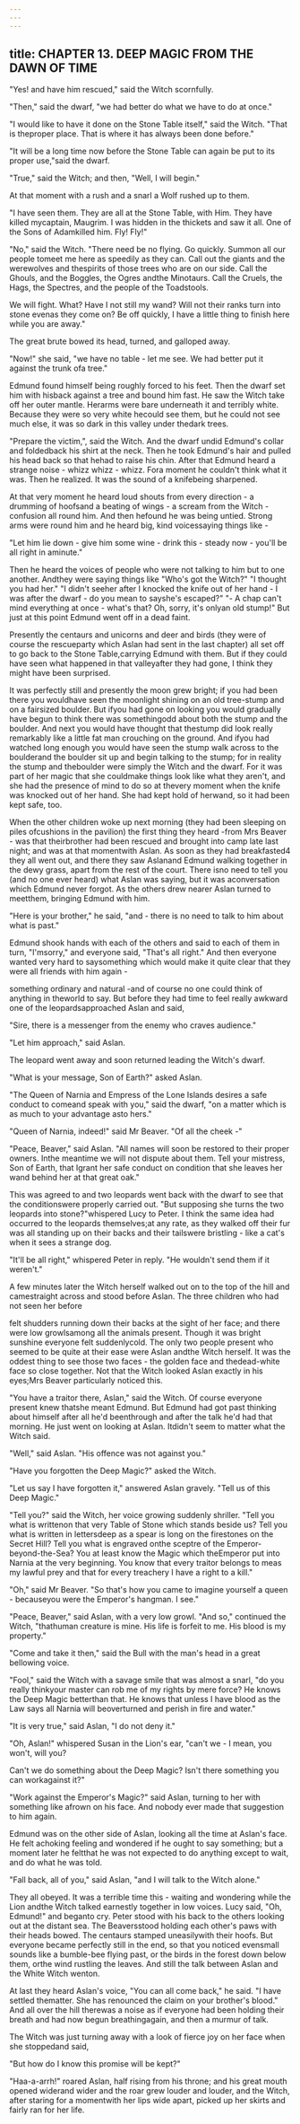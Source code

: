 ```yaml
---
---
---
```

title: CHAPTER 13. DEEP MAGIC FROM THE DAWN OF TIME
---

"Yes! and have him rescued," said the Witch scornfully.

"Then," said the dwarf, "we had better do what we have to do at once."

"I would like to have it done on the Stone Table itself," said the Witch. "That is theproper place. That is where it has always been done before."

"It will be a long time now before the Stone Table can again be put to its proper use,"said the dwarf.

"True," said the Witch; and then, "Well, I will begin."

At that moment with a rush and a snarl a Wolf rushed up to them.

"I have seen them. They are all at the Stone Table, with Him. They have killed mycaptain, Maugrim. I was hidden in the thickets and saw it all. One of the Sons of Adamkilled him. Fly! Fly!"

"No," said the Witch. "There need be no flying. Go quickly. Summon all our people tomeet me here as speedily as they can. Call out the giants and the werewolves and thespirits of those trees who are on our side. Call the Ghouls, and the Boggles, the Ogres andthe Minotaurs. Call the Cruels, the Hags, the Spectres, and the people of the Toadstools.

We will fight. What? Have I not still my wand? Will not their ranks turn into stone evenas they come on? Be off quickly, I have a little thing to finish here while you are away."

The great brute bowed its head, turned, and galloped away.

"Now!" she said, "we have no table - let me see. We had better put it against the trunk ofa tree."

Edmund found himself being roughly forced to his feet. Then the dwarf set him with hisback against a tree and bound him fast. He saw the Witch take off her outer mantle. Herarms were bare underneath it and terribly white. Because they were so very white hecould see them, but he could not see much else, it was so dark in this valley under thedark trees.

"Prepare the victim,", said the Witch. And the dwarf undid Edmund's collar and foldedback his shirt at the neck. Then he took Edmund's hair and pulled his head back so that hehad to raise his chin. After that Edmund heard a strange noise - whizz whizz - whizz. Fora moment he couldn't think what it was. Then he realized. It was the sound of a knifebeing sharpened.

At that very moment he heard loud shouts from every direction - a drumming of hoofsand a beating of wings - a scream from the Witch - confusion all round him. And then hefound he was being untied. Strong arms were round him and he heard big, kind voicessaying things like -

"Let him lie down - give him some wine - drink this - steady now - you'll be all right in aminute."

Then he heard the voices of people who were not talking to him but to one another. Andthey were saying things like "Who's got the Witch?" "I thought you had her." "I didn't seeher after I knocked the knife out of her hand - I was after the dwarf - do you mean to sayshe's escaped?" "- A chap can't mind everything at once - what's that? Oh, sorry, it's onlyan old stump!" But just at this point Edmund went off in a dead faint.

Presently the centaurs and unicorns and deer and birds (they were of course the rescueparty which Aslan had sent in the last chapter) all set off to go back to the Stone Table,carrying Edmund with them. But if they could have seen what happened in that valleyafter they had gone, I think they might have been surprised.

It was perfectly still and presently the moon grew bright; if you had been there you wouldhave seen the moonlight shining on an old tree-stump and on a fairsized boulder. But ifyou had gone on looking you would gradually have begun to think there was somethingodd about both the stump and the boulder. And next you would have thought that thestump did look really remarkably like a little fat man crouching on the ground. And ifyou had watched long enough you would have seen the stump walk across to the boulderand the boulder sit up and begin talking to the stump; for in reality the stump and theboulder were simply the Witch and the dwarf. For it was part of her magic that she couldmake things look like what they aren't, and she had the presence of mind to do so at thevery moment when the knife was knocked out of her hand. She had kept hold of herwand, so it had been kept safe, too.

When the other children woke up next morning (they had been sleeping on piles ofcushions in the pavilion) the first thing they heard -from Mrs Beaver - was that theirbrother had been rescued and brought into camp late last night; and was at that momentwith Aslan. As soon as they had breakfasted4 they all went out, and there they saw Aslanand Edmund walking together in the dewy grass, apart from the rest of the court. There isno need to tell you (and no one ever heard) what Aslan was saying, but it was aconversation which Edmund never forgot. As the others drew nearer Aslan turned to meetthem, bringing Edmund with him.

"Here is your brother," he said, "and - there is no need to talk to him about what is past."

Edmund shook hands with each of the others and said to each of them in turn, "I'msorry," and everyone said, "That's all right." And then everyone wanted very hard to saysomething which would make it quite clear that they were all friends with him again -

something ordinary and natural -and of course no one could think of anything in theworld to say. But before they had time to feel really awkward one of the leopardsapproached Aslan and said,

"Sire, there is a messenger from the enemy who craves audience."

"Let him approach," said Aslan.

The leopard went away and soon returned leading the Witch's dwarf.

"What is your message, Son of Earth?" asked Aslan.

"The Queen of Narnia and Empress of the Lone Islands desires a safe conduct to comeand speak with you," said the dwarf, "on a matter which is as much to your advantage asto hers."

"Queen of Narnia, indeed!" said Mr Beaver. "Of all the cheek -"

"Peace, Beaver," said Aslan. "All names will soon be restored to their proper owners. Inthe meantime we will not dispute about them. Tell your mistress, Son of Earth, that Igrant her safe conduct on condition that she leaves her wand behind her at that great oak."

This was agreed to and two leopards went back with the dwarf to see that the conditionswere properly carried out. "But supposing she turns the two leopards into stone?"whispered Lucy to Peter. I think the same idea had occurred to the leopards themselves;at any rate, as they walked off their fur was all standing up on their backs and their tailswere bristling - like a cat's when it sees a strange dog.

"It'll be all right," whispered Peter in reply. "He wouldn't send them if it weren't."

A few minutes later the Witch herself walked out on to the top of the hill and camestraight across and stood before Aslan. The three children who had not seen her before

felt shudders running down their backs at the sight of her face; and there were low growlsamong all the animals present. Though it was bright sunshine everyone felt suddenlycold. The only two people present who seemed to be quite at their ease were Aslan andthe Witch herself. It was the oddest thing to see those two faces - the golden face and thedead-white face so close together. Not that the Witch looked Aslan exactly in his eyes;Mrs Beaver particularly noticed this.

"You have a traitor there, Aslan," said the Witch. Of course everyone present knew thatshe meant Edmund. But Edmund had got past thinking about himself after all he'd beenthrough and after the talk he'd had that morning. He just went on looking at Aslan. Itdidn't seem to matter what the Witch said.

"Well," said Aslan. "His offence was not against you."

"Have you forgotten the Deep Magic?" asked the Witch.

"Let us say I have forgotten it," answered Aslan gravely. "Tell us of this Deep Magic."

"Tell you?" said the Witch, her voice growing suddenly shriller. "Tell you what is writtenon that very Table of Stone which stands beside us? Tell you what is written in lettersdeep as a spear is long on the firestones on the Secret Hill? Tell you what is engraved onthe sceptre of the Emperor-beyond-the-Sea? You at least know the Magic which theEmperor put into Narnia at the very beginning. You know that every traitor belongs to meas my lawful prey and that for every treachery I have a right to a kill."

"Oh," said Mr Beaver. "So that's how you came to imagine yourself a queen - becauseyou were the Emperor's hangman. I see."

"Peace, Beaver," said Aslan, with a very low growl. "And so," continued the Witch, "thathuman creature is mine. His life is forfeit to me. His blood is my property."

"Come and take it then," said the Bull with the man's head in a great bellowing voice.

"Fool," said the Witch with a savage smile that was almost a snarl, "do you really thinkyour master can rob me of my rights by mere force? He knows the Deep Magic betterthan that. He knows that unless I have blood as the Law says all Narnia will beoverturned and perish in fire and water."

"It is very true," said Aslan, "I do not deny it."

"Oh, Aslan!" whispered Susan in the Lion's ear, "can't we - I mean, you won't, will you?

Can't we do something about the Deep Magic? Isn't there something you can workagainst it?"

"Work against the Emperor's Magic?" said Aslan, turning to her with something like afrown on his face. And nobody ever made that suggestion to him again.

Edmund was on the other side of Aslan, looking all the time at Aslan's face. He felt achoking feeling and wondered if he ought to say something; but a moment later he feltthat he was not expected to do anything except to wait, and do what he was told.

"Fall back, all of you," said Aslan, "and I will talk to the Witch alone."

They all obeyed. It was a terrible time this - waiting and wondering while the Lion andthe Witch talked earnestly together in low voices. Lucy said, "Oh, Edmund!" and beganto cry. Peter stood with his back to the others looking out at the distant sea. The Beaversstood holding each other's paws with their heads bowed. The centaurs stamped uneasilywith their hoofs. But everyone became perfectly still in the end, so that you noticed evensmall sounds like a bumble-bee flying past, or the birds in the forest down below them, orthe wind rustling the leaves. And still the talk between Aslan and the White Witch wenton.

At last they heard Aslan's voice, "You can all come back," he said. "I have settled thematter. She has renounced the claim on your brother's blood." And all over the hill therewas a noise as if everyone had been holding their breath and had now begun breathingagain, and then a murmur of talk.

The Witch was just turning away with a look of fierce joy on her face when she stoppedand said,

"But how do I know this promise will be kept?"

"Haa-a-arrh!" roared Aslan, half rising from his throne; and his great mouth opened widerand wider and the roar grew louder and louder, and the Witch, after staring for a momentwith her lips wide apart, picked up her skirts and fairly ran for her life.
